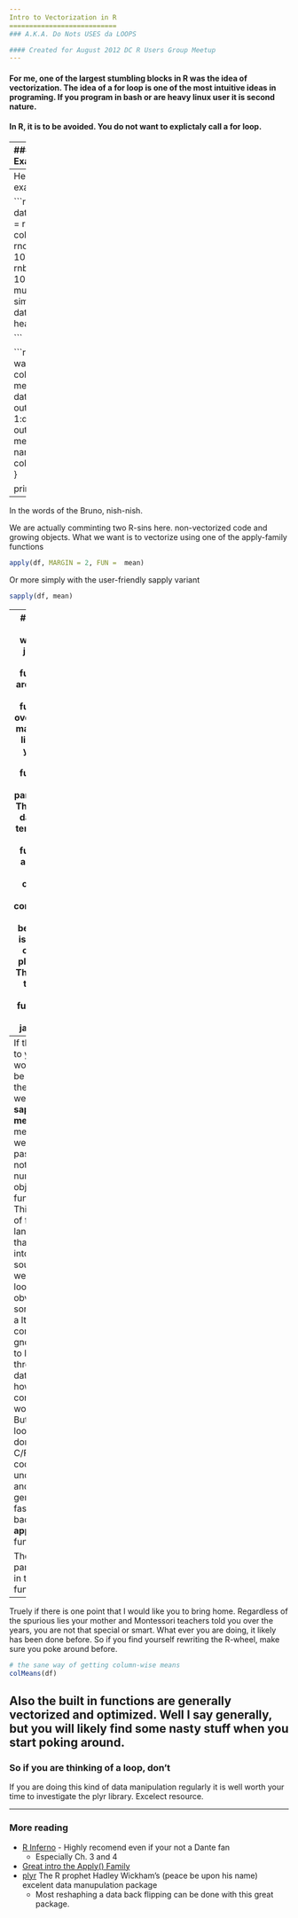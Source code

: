 ```yaml
---
Intro to Vectorization in R
===========================
### A.K.A. Do Nots USES da LOOPS

#### Created for August 2012 DC R Users Group Meetup
---
```

#### For me, one of the largest stumbling blocks in R was the idea of vectorization. The idea of a for loop is one of the most intuitive ideas in programing. If you program in bash or are heavy linux user it is second nature.

#### In R, it is to be avoided. You do not want to explictaly call a for loop. 

---
#### Examples
```r
#bash
for i in 2 4 6 8
do
   echo "$i!!!"
done
echo "Who do we appreciate"
```
```r
#R
for (i in 1:3){
  print(i)
}
```
---
Here is a toy example

```r
df = data.frame(col1 = rnorm(1000), 
                col2 = rnorm(1000, 10),
                col3 = rnbinom(n= 1000, size = 3, mu= 30))
#A simple data.frame 
head(df)

```

```r
#Say we want the coloumn-wise mean of the data frame 
out<-c()
for (i in 1:dim(df)[2]){
  out[i] <- mean(df[,i])
  names(out)[i]<- colnames(df)[i]
   }

print(out)
```
---
In the words of the Bruno, nish-nish.

We are actually comminting two R-sins here. non-vectorized code and growing objects. What we want is to vectorize using one of the apply-family functions 
```r
apply(df, MARGIN = 2, FUN =  mean)
```

Or more simply with the user-friendly sapply variant
```r
sapply(df, mean)
```
---
### Let's look at what that just did. 
'apply' functions are used to apply functions over arrays, matrixes or lists. In R you can pass functions as paramaters. The fancy-dancy CS term is that in R functions are first-class citizens. Get comfortable with it because it is used all over the place in R. This is akin to a call back function in async javascipt. 

```
//example with Jquery
$.json('http://url/', function(data){
//do fun stuff with data
});
```
---
If this greek to you don't worry. Just be aware the when we call **sapply(df, mean)**. The mean that we are passing in is not an numeric object but a function. This a flavor of functional languages that is mixed into the R-soup. When we say no loops, obviously somewhere a lttle computer gnome has to loop through the data(thats how computers work right). But this looping is done in the C/FORTRAN code that underlies R and is generally faster. Now back to the **apply** function.

The three paramaters in the apply function are:
```
apply(
 X = The object we are "looping over"
 MARGIN = the 'axis' we are interest in traversing (column-wise or row-wise)
 FUN = the function we want to apply
    )
```
---
Truely if there is one point that I would like you to bring home. Regardless of the spurious lies your mother and Montessori teachers told you over the years, you are not that special or smart. What ever you are doing, it likely has been done before. So if you find yourself rewriting the R-wheel, make sure you poke around before.

```r
# the sane way of getting column-wise means
colMeans(df)
```

Also the built in functions are generally vectorized and optimized. Well I say generally, but you will likely find some nasty stuff when you start poking around.  
---
### So if you are thinking of a loop, don't

If you are doing this kind of data manipulation regularly it is well worth your time to investigate the plyr library. Excelect resource.

---
### More reading
* [R Inferno](http://www.burns-stat.com/pages/Tutor/R_inferno.pdf) - Highly recomend even if your not a Dante fan
  * Especially Ch. 3 and 4
* [Great intro the Apply() Family](https://nsaunders.wordpress.com/2010/08/20/a-brief-introduction-to-apply-in-r/)
* [plyr](http://www.cerebralmastication.com/2009/08/a-fast-intro-to-plyr-for-r/) The R prophet Hadley Wickham's (peace be upon his name) excelent data manupulation package
  * Most reshaphing a data back flipping can be done with this great package. 
